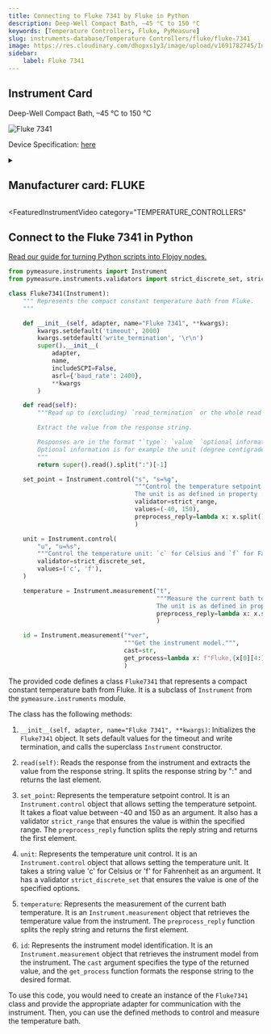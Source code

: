 ```yaml
---
title: Connecting to Fluke 7341 by Fluke in Python
description: Deep-Well Compact Bath, –45 °C to 150 °C
keywords: [Temperature Controllers, Fluke, PyMeasure] 
slug: instruments-database/Temperature Controllers/fluke/fluke-7341 
image: https://res.cloudinary.com/dhopxs1y3/image/upload/v1691782745/Instruments/Temperature%20Controllers/Fluke-7341/Fluke-7341.jpg
sidebar:
    label: Fluke 7341 
---
```



## Instrument Card

Deep-Well Compact Bath, –45 °C to 150 °C

![Fluke 7341](https://res.cloudinary.com/dhopxs1y3/image/upload/v1691782745/Instruments/Temperature%20Controllers/Fluke-7341/Fluke-7341.jpg)

Device Specification: [here](https://download.flukecal.com/pub/literature/7341__Rebrand__ugeng0000.pdf)

<details style={{ marginTop: "15px"}}>
<summary><h2 style={{display:'inline'}}>Manufacturer card: FLUKE</h2></summary>

![FLUKE](https://res.cloudinary.com/dhopxs1y3/image/upload/v1692806166/Instruments/Vendor%20Logos/Fluke.png)

**Fluke** Corporation is the world leader in professional electronic test tools and software for measuring and condition monitoring.

- Headquarters: US
- Yearly Revenue (millions, USD): 700
- Vendor Website: [here](https://us.flukecal.com/)

</details>


<FeaturedInstrumentVideo
  category="TEMPERATURE_CONTROLLERS"
></FeaturedInstrumentVideo>

## Connect to the Fluke 7341 in Python

[Read our guide for turning Python scripts into Flojoy nodes.](https://docs.flojoy.ai/contribution/blocks/custom-flojoy-block/)



<Tabs>
<TabItem value="Flojoy" label="Flojoy" className="flojoy-instrument-tabs">

<SectionsCard category="TEMPERATURE_CONTROLLERS" manufacturer="Fluke"></SectionsCard>

</TabItem>
<TabItem value="PyMeasure" label="PyMeasure">

```python
from pymeasure.instruments import Instrument
from pymeasure.instruments.validators import strict_discrete_set, strict_range

class Fluke7341(Instrument):
    """ Represents the compact constant temperature bath from Fluke.
    """

    def __init__(self, adapter, name="Fluke 7341", **kwargs):
        kwargs.setdefault('timeout', 2000)
        kwargs.setdefault('write_termination', '\r\n')
        super().__init__(
            adapter,
            name,
            includeSCPI=False,
            asrl={'baud_rate': 2400},
            **kwargs
        )

    def read(self):
        """Read up to (excluding) `read_termination` or the whole read buffer.

        Extract the value from the response string.

        Responses are in the format "`type`: `value` `optional information`".
        Optional information is for example the unit (degree centigrade or Fahrenheit).
        """
        return super().read().split(":")[-1]

    set_point = Instrument.control("s", "s=%g",
                                   """Control the temperature setpoint (float from -40 to 150 °C)
                                   The unit is as defined in property :attr:`~.unit`.""",
                                   validator=strict_range,
                                   values=(-40, 150),
                                   preprocess_reply=lambda x: x.split()[0],
                                   )

    unit = Instrument.control(
        "u", "u=%s",
        """Control the temperature unit: `c` for Celsius and `f` for Fahrenheit`.""",
        validator=strict_discrete_set,
        values=('c', 'f'),
    )

    temperature = Instrument.measurement("t",
                                         """Measure the current bath temperature.
                                         The unit is as defined in property :attr:`unit`.""",
                                         preprocess_reply=lambda x: x.split()[0],
                                         )

    id = Instrument.measurement("*ver",
                                """Get the instrument model.""",
                                cast=str,
                                get_process=lambda x: f"Fluke,{x[0][4:]},NA,{x[1]}",
                                )
```

The provided code defines a class `Fluke7341` that represents a compact constant temperature bath from Fluke. It is a subclass of `Instrument` from the `pymeasure.instruments` module.

The class has the following methods:

1. `__init__(self, adapter, name="Fluke 7341", **kwargs)`: Initializes the `Fluke7341` object. It sets default values for the timeout and write termination, and calls the superclass `Instrument` constructor.

2. `read(self)`: Reads the response from the instrument and extracts the value from the response string. It splits the response string by ":" and returns the last element.

3. `set_point`: Represents the temperature setpoint control. It is an `Instrument.control` object that allows setting the temperature setpoint. It takes a float value between -40 and 150 as an argument. It also has a validator `strict_range` that ensures the value is within the specified range. The `preprocess_reply` function splits the reply string and returns the first element.

4. `unit`: Represents the temperature unit control. It is an `Instrument.control` object that allows setting the temperature unit. It takes a string value 'c' for Celsius or 'f' for Fahrenheit as an argument. It has a validator `strict_discrete_set` that ensures the value is one of the specified options.

5. `temperature`: Represents the measurement of the current bath temperature. It is an `Instrument.measurement` object that retrieves the temperature value from the instrument. The `preprocess_reply` function splits the reply string and returns the first element.

6. `id`: Represents the instrument model identification. It is an `Instrument.measurement` object that retrieves the instrument model from the instrument. The `cast` argument specifies the type of the returned value, and the `get_process` function formats the response string to the desired format.

To use this code, you would need to create an instance of the `Fluke7341` class and provide the appropriate adapter for communication with the instrument. Then, you can use the defined methods to control and measure the temperature bath.

</TabItem>
</Tabs>